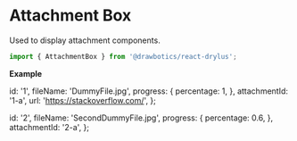 


# Attachment Box
Used to display attachment components.

```jsx
import { AttachmentBox } from '@drawbotics/react-drylus';
```
__Example__

  id: '1',
  fileName: 'DummyFile.jpg',
  progress: {
    percentage: 1,
  },
  attachmentId: '1-a',
  url: 'https://stackoverflow.com/',
};

  id: '2',
  fileName: 'SecondDummyFile.jpg',
  progress: {
    percentage: 0.6,
  },
  attachmentId: '2-a',
};


<Playground component={AttachmentBox}>
  <AttachmentBox attachment={attachment} onClickRemoveAttachment={onClickRemoveAttachment} />
  <AttachmentBox attachment={secondAttachment} onClickRemoveAttachment={onClickRemoveAttachment} />
</Playground>
